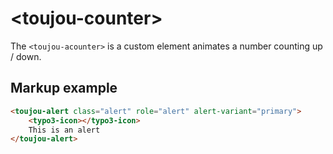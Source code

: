 # &lt;toujou-counter&gt;
The `<toujou-acounter>` is a custom element animates a number counting up / down.


## Markup example
```html
<toujou-alert class="alert" role="alert" alert-variant="primary">
    <typo3-icon></typo3-icon>
    This is an alert
</toujou-alert>
```

